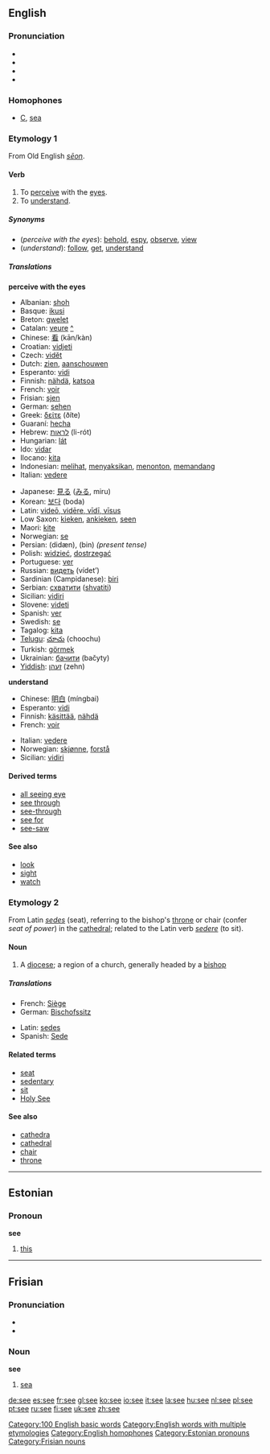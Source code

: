 {{see|See}}
==English==

{{rank|two|us|before|91|see|over|know|much}}

===Pronunciation===
*{{AHD|sē}}
*{{IPA|/siː/}}
*{{SAMPA|/si:/}}
*{{audio|en-us-see.ogg|Audio (US)}}

===Homophones===
*[[C]], [[sea]]

===Etymology 1===
From Old English ''[[seon|sēon]]''.

====Verb====
{{en-verb|sees|seeing|saw|seen}}

# To [[perceive]] with the [[eye]]s.
# To [[understand]].

=====Synonyms=====
*(''perceive with the eyes''): [[behold]], [[espy]], [[observe]], [[view]]
*(''understand''): [[follow]], [[get]], [[understand]]

=====Translations=====
'''perceive with the eyes'''
{{top}}
*Albanian: [[shoh]]
*Basque: [[ikusi]]
*Breton: [[gwelet]]
*Catalan: [[veure]] [[:ca:veure|^]]
*Chinese: [[看]] (kān/kàn)
*Croatian: [[vidjeti]]
*Czech: [[vidět]]
*Dutch: [[zien]], [[aanschouwen]]
*Esperanto: [[vidi]]
*Finnish: [[nähdä]], [[katsoa]]
*French: [[voir]]
*Frisian: [[sjen]]
*German: [[sehen]]
*Greek: [[δείτε]] (ðíte)
*Guaraní: [[hecha]]
*Hebrew: [[לראות]] (li-rót)
*Hungarian: [[lát]]
*Ido: [[vidar]]
*Ilocano: [[kita]]
*Indonesian: [[lihat|melihat]], [[saksi|menyaksikan]], [[tonton|menonton]], [[pandang|memandang]]
*Italian: [[vedere]]
{{mid}}
*Japanese: [[見る]] ([[みる]], miru)
*Korean: [[보다]] (boda)
*Latin: [[videre|videō, vidēre, vīdī, vīsus]]
*Low Saxon: [[kieken]], [[ankieken]], [[seen]]
*Maori: [[kite]]
*Norwegian: [[se]]
*Persian: {{FAchar|[[دیدن|دیدَن]]}} (didæn), {{FAchar|[[بین]]}} (bin) ''(present tense)''
*Polish: [[widzieć]], [[dostrzegać]]
*Portuguese: [[ver]]
*Russian: [[видеть]] (vídet’)
*Sardinian (Campidanese): [[biri]]
*Serbian: [[схватити]] ([[shvatiti]])
*Sicilian: [[vidiri]]
*Slovene: [[videti]]
*Spanish: [[ver#Spanish|ver]]
*Swedish: [[se#Swedish|se]]
*Tagalog: [[kita]]
*[[Telugu]]: [[చూచు]] (choochu)
*Turkish: [[görmek]]
*Ukrainian: [[бачити]] (bačyty)
*[[Yiddish]]: [[זעהן]] (zehn)
{{bottom}}

'''understand'''
{{top}}
*Chinese: [[明白]] (míngbai)
*Esperanto: [[vidi]]
*Finnish: [[käsittää]], [[nähdä]]
*French: [[voir]]
{{mid}}
*Italian: [[vedere]]
*Norwegian: [[skjønne]], [[forstå]]
*Sicilian: [[vidiri]]
{{bottom}}

====Derived terms====
*[[all seeing eye]]
*[[see through]]
*[[see-through]]
*[[see for]]
*[[see-saw]]

====See also====
*[[look]]
*[[sight]]
*[[watch]]

===Etymology 2===
From Latin ''[[sedes]]'' (seat), referring to the bishop's [[throne]] or chair (confer ''seat of power'') in the [[cathedral]]; related to the Latin verb ''[[sedere]]'' (to sit).

====Noun====
{{en-noun}}

#A [[diocese]]; a region of a church, generally headed by a [[bishop]]

=====Translations=====
{{top}}
*French: [[Siège]] {{f}}
*German: [[Bischofssitz]] {{m}}
{{mid}}
*Latin: [[sedes]] {{f}}
*Spanish: [[Sede]] {{f}}
{{bottom}}

====Related terms====
*[[seat]]
*[[sedentary]]
*[[sit]]
*[[Holy See]]

====See also====
*[[cathedra]]
*[[cathedral]]
*[[chair]]
*[[throne]]


----

==Estonian==

===Pronoun===
'''see'''

# [[this]]


----

==Frisian==

===Pronunciation===
*{{IPA|/seː/}}
*{{SAMPA|/se:/}}

===Noun===
'''see'''

#[[sea]]

[[Category:100 English basic words]]
[[Category:English words with multiple etymologies]]
[[Category:English homophones]]
[[Category:Estonian pronouns]]
[[Category:Frisian nouns]]

[[de:see]]
[[es:see]]
[[fr:see]]
[[gl:see]]
[[ko:see]]
[[io:see]]
[[it:see]]
[[la:see]]
[[hu:see]]
[[nl:see]]
[[pl:see]]
[[pt:see]]
[[ru:see]]
[[fi:see]]
[[uk:see]]
[[zh:see]]